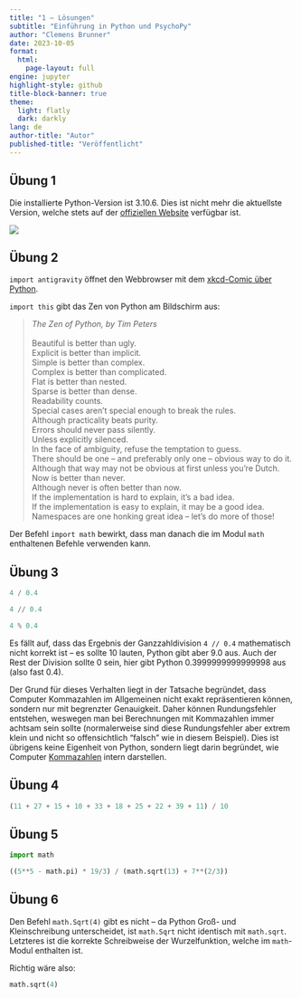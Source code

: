```yaml
---
title: "1 – Lösungen"
subtitle: "Einführung in Python und PsychoPy"
author: "Clemens Brunner"
date: 2023-10-05
format:
  html:
    page-layout: full
engine: jupyter
highlight-style: github
title-block-banner: true
theme:
  light: flatly
  dark: darkly
lang: de
author-title: "Autor"
published-title: "Veröffentlicht"
---
```


## Übung 1

Die installierte Python-Version ist 3.10.6. Dies ist nicht mehr die aktuellste Version, welche stets auf der [offiziellen Website](https://www.python.org/) verfügbar ist.

![](python_version.png)


## Übung 2

`import antigravity` öffnet den Webbrowser mit dem [xkcd-Comic über Python](https://xkcd.com/353/).

`import this` gibt das Zen von Python am Bildschirm aus:

> | *The Zen of Python, by Tim Peters*
> |
> | Beautiful is better than ugly.
> | Explicit is better than implicit.
> | Simple is better than complex.
> | Complex is better than complicated.
> | Flat is better than nested.
> | Sparse is better than dense.
> | Readability counts.
> | Special cases aren't special enough to break the rules.
> | Although practicality beats purity.
> | Errors should never pass silently.
> | Unless explicitly silenced.
> | In the face of ambiguity, refuse the temptation to guess.
> | There should be one -- and preferably only one -- obvious way to do it.
> | Although that way may not be obvious at first unless you're Dutch.
> | Now is better than never.
> | Although never is often better than \textbf{right} now.
> | If the implementation is hard to explain, it's a bad idea.
> | If the implementation is easy to explain, it may be a good idea.
> | Namespaces are one honking great idea -- let's do more of those!

Der Befehl `import math` bewirkt, dass man danach die im Modul `math` enthaltenen Befehle verwenden kann.


## Übung 3

```python
4 / 0.4
```

```python
4 // 0.4
```

```python
4 % 0.4
```

Es fällt auf, dass das Ergebnis der Ganzzahldivision `4 // 0.4` mathematisch nicht korrekt ist – es sollte 10 lauten, Python gibt aber 9.0 aus. Auch der Rest der Division sollte 0 sein, hier gibt Python 0.3999999999999998 aus (also fast 0.4).

:::{.callout-tip}
Der Grund für dieses Verhalten liegt in der Tatsache begründet, dass Computer Kommazahlen im Allgemeinen nicht exakt repräsentieren können, sondern nur mit begrenzter Genauigkeit. Daher können Rundungsfehler entstehen, weswegen man bei Berechnungen mit Kommazahlen immer achtsam sein sollte (normalerweise sind diese Rundungsfehler aber extrem klein und nicht so offensichtlich "falsch" wie in diesem Beispiel). Dies ist übrigens keine Eigenheit von Python, sondern liegt darin begründet, wie Computer [Kommazahlen](https://de.wikipedia.org/wiki/Gleitkommazahl#Einschränkungen_und_deren_mathematische_Grundlagen) intern darstellen.
:::


## Übung 4

```python
(11 + 27 + 15 + 10 + 33 + 18 + 25 + 22 + 39 + 11) / 10
```


## Übung 5

```python
import math

((5**5 - math.pi) * 19/3) / (math.sqrt(13) + 7**(2/3))
```


## Übung 6

Den Befehl `math.Sqrt(4)` gibt es nicht – da Python Groß- und Kleinschreibung unterscheidet, ist `math.Sqrt` nicht identisch mit `math.sqrt`. Letzteres ist die korrekte Schreibweise der Wurzelfunktion, welche im `math`-Modul enthalten ist.

Richtig wäre also:

```python
math.sqrt(4)
```
